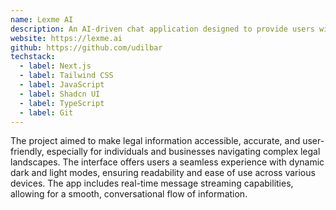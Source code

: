 ```yaml
---
name: Lexme AI
description: An AI-driven chat application designed to provide users with reliable legal insights based on the Laws of the Republic of Uzbekistan and the Uzbek Constitution.
website: https://lexme.ai
github: https://github.com/udilbar
techstack:
  - label: Next.js
  - label: Tailwind CSS
  - label: JavaScript
  - label: Shadcn UI
  - label: TypeScript
  - label: Git
---
```


The project aimed to make legal information accessible, accurate, and user-friendly, especially for individuals and businesses navigating complex legal landscapes.
The interface offers users a seamless experience with dynamic dark and light modes, ensuring readability and ease of use across various devices.
The app includes real-time message streaming capabilities, allowing for a smooth, conversational flow of information.
